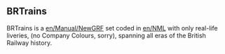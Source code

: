 
== BRTrains ==

BRTrains is a [[en/Manual/NewGRF]] set coded in [[en/NML]] with only real-life liveries, (no Company Colours, sorry), spanning all eras of the British Railway history.